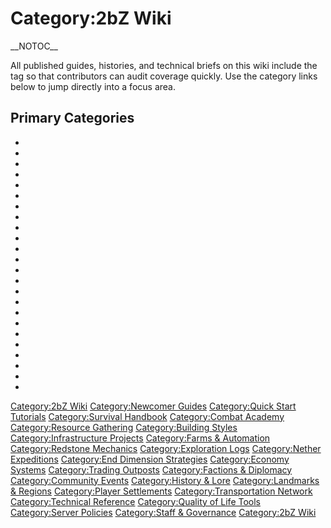 {{Short description|Umbrella category for all documentation on the 2bZ community wiki}}
= Category:2bZ Wiki =
{{2bZ Navbox}}
__NOTOC__

All published guides, histories, and technical briefs on this wiki include the [[Category:2bZ Wiki]] tag so that contributors can audit coverage quickly. Use the category links below to jump directly into a focus area.

== Primary Categories ==
* [[Category:Newcomer Guides]]
* [[Category:Quick Start Tutorials]]
* [[Category:Survival Handbook]]
* [[Category:Combat Academy]]
* [[Category:Resource Gathering]]
* [[Category:Building Styles]]
* [[Category:Infrastructure Projects]]
* [[Category:Farms & Automation]]
* [[Category:Redstone Mechanics]]
* [[Category:Exploration Logs]]
* [[Category:Nether Expeditions]]
* [[Category:End Dimension Strategies]]
* [[Category:Economy Systems]]
* [[Category:Trading Outposts]]
* [[Category:Factions & Diplomacy]]
* [[Category:Community Events]]
* [[Category:History & Lore]]
* [[Category:Landmarks & Regions]]
* [[Category:Player Settlements]]
* [[Category:Transportation Network]]
* [[Category:Technical Reference]]
* [[Category:Quality of Life Tools]]
* [[Category:Server Policies]]
* [[Category:Staff & Governance]]

[[Category:2bZ Wiki]]
